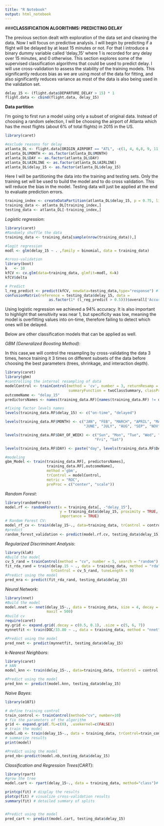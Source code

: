 ```yaml
---
title: "R Notebook"
output: html_notebook
---
```


###**CLASSIFICATION ALGORITHMS: PREDICTING DELAY**

The previous section dealt with exploration of the data set and cleaning the data. 
Now I will focus on predictive analysis. I will begin by predicting if a flight 
will be delayed by at least 15 minutes or not. For that I introduce a binary dummy 
variable called 'delay_15' where 1 is recorded for any delay over 15 minutes, and 
0 otherwise. This section explores some of the supervised classification algorithms 
that could be used to predict delay. I will use cross-validation to assess the stability of the training models. This significantly reduces bias as we are using most of the data for fitting, and also significantly reduces variance as most of the data is also being used in the validation set. 

```r
delay_15 <- (flight.data$DEPARTURE_DELAY > 15) * 1
flight.data <- cbind(flight.data, delay_15)
```

**Data partition**

I'm going to first run a model using only a subset of original data. Instead of 
choosing a random selection, I will be choosing the airport of Atlanta which has 
the most flights (about 6% of total flights) in 2015 in the US. 

```r
library(caret)

#exclude reasons for delay
atlanta_DL <- flight.data[ORIGIN_AIRPORT == "ATL", -c(1, 4, 6,8, 9, 11:15, 16, 17)]
atlanta_DL$MONTH <- as.factor(atlanta_DL$MONTH)
atlanta_DL$DAY <- as.factor(atlanta_DL$DAY)
atlanta_DL$AIRLINE <- as.factor(atlanta_DL$AIRLINE)
atlanta_DL$delay_15 <- as.factor(atlanta_DL$delay_15)
```

Here I will be partitioning the data into the training and testing sets. Only the
training set will be used to build the model and to do cross validation. This will
reduce the bias in the model. Testing data will just be applied at the end to 
evaluate prediction errors. 

```r
training_index <- createDataPartition(atlanta_DL$delay_15, p = 0.75, list = FALSE)
training_data <- atlanta_DL[training_index,] 
testing_data <- atlanta_DL[-training_index,] 
```

*Logistic regression*:

```r
library(caret)
#Randomly shuffle the data
training_data <- training_data[sample(nrow(training_data)),]

#logit regression
modl <- glm(delay_15 ~ . ,family = binomial, data = training_data)

#cross-validation
library(boot)
k   <- 10
kfCV <- cv.glm(data=training_data, glmfit=modl, K=k)
kfCV$delta

# Predict
l_reg_predict <- predict(kfCV, newdata=testing_data,type="response") #logit
confusionMatrix(reference = testing_data$delay_15, data =
                    as.factor(1* (l_reg_predict > 0.5)))$overall['Accuracy']
```
Using logistic regression we achieved a 94% accuracy. It is also important to 
highlight that sensitivity was near 1, but specificity was low, meaning the model 
is overfitting values into on-time, therefore failing to detect which ones will 
be delayed. 

Below are other classification models that can be applied as well.  

*GBM (Generalized Boosting Method)*:  

In this case,we will control the resampling by cross-validating the data 3 times, 
hence training it 3 times on different subsets of the data before choosing the 
best parameters (trees, shrinkage, and interaction depth). 

```r
library(caret)
library(gbm)
#controlling the internal resampling of data
modelControl <- trainControl(method = 'cv', number = 3, returnResamp = 'none',
                             summaryFunction = twoClassSummary, classProbs = TRUE) 
outcomeName <- "delay_15"
predictorsNames <- names(training_data.RF)[names(training_data.RF) != outcomeName]

#fixing factor levels names
levels(training_data.RF$delay_15) <- c("on-time", "delayed") 

levels(training_data.RF$MONTH) <- c("JAN", "FEB", "MARCH", "APRIL", "MAY", 
                                    "JUNE", "JULY", "AUG", "SEP", "NOV", "DEC")

levels(training_data.RF$DAY_OF_WEEK) <- c("Sun", "Mon", "Tue", "Wed", "Thu", 
                                         "Fri", "Sat")

levels(training_data.RF$DAY) <- paste("day", levels(training_data.RF$DAY))

#modeling
gbm_Model <- train(training_data.RF[, predictorsNames], 
                   training_data.RF[,outcomeName], 
                   method ='gbm', 
                   trControl = modelControl,  
                   metric = "ROC",
                   preProc = c("center", "scale"))
```

*Random Forest*:
```r
library(randomForest) 
model.rf <- randomForest(x = training_data[, -"delay_15"], 
                         y = training_data$delay_15, proximity = TRUE, 
                         importance = TRUE)
# Random Forest CV:
model_rf_cv <- train(delay_15~., data=training_data, trControl = control, method = "rf", tuneLength = 15)
#predict
random_forest_validation <- predict(model.rf.cv, testing_data$delay_15)
```

*Regularized Discriminant Analysis*:
```r
library(klaR)
#Build the model
cv_5_rand = trainControl(method = "cv", number = 5, search = "random")
fit_rda_rand = train(delay.15 ~ ., data = training_data, method = "rda",
                     trControl = cv_5_rand, tuneLength = 9)
#Predict using the model
pred_mra <- predict(fit_rda_rand, testing_data$delay_15)
```

*Neural Network*:
```r
library(nnet)
#Build the model
model.nnet <- nnet(delay_15~., data = training_data, size = 4, decay = 0.0001,
                   maxit = 500)
#build cv 
require(caret)
my.grid <- expand.grid(.decay = c(0.5, 0.1), .size = c(5, 6, 7))
mynnetfit <- train(DOC/33.80 ~ ., data = training_data, method = "nnet", maxit = 100, tuneGrid = my.grid, trace = f)

#Predict using the model
pred_nnet <- predict(mynnetfit, testing_data$delay_15)
```


*k-Nearest Neighbors*:
```r
library(caret)
# kNN
model_knn <- train(delay_15~., data=training_data, trControl = control, method = "knn", tuneLength = 15)

#Predict using the model
pred_knn <- predict(model.knn, testing_data$delay_15)
```

*Naive Bayes*:
```r
library(e1071)

# define training control
train_control <- trainControl(method="cv", number=10)
# fix the parameters of the algorithm
grid <- expand.grid(.fL=c(0), .usekernel=c(FALSE))
# train the model
model.nb <- train(delay_15~., data = training_data, trControl=train_control, method="nb", tuneGrid=grid)
# summarize results
print(model)

#Predict using the model
pred_nb<-predict(model.nb,testing_data$delay_15)
```

*Classification and Regression Trees(CART)*:
```r
library(rpart)
#grow the tree
model.cart <- rpart(delay_15~., data = training_data, method="class")# Classification 

printcp(fit) # display the results 
plotcp(fit) # visualize cross-validation results 
summary(fit) # detailed summary of splits


#Predict using the model
pred_cart <- predict(model.cart, testing_data$delay_15)
```
